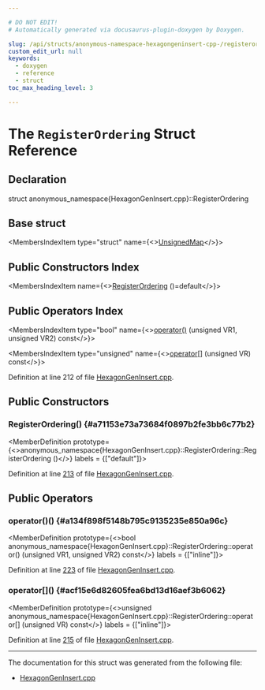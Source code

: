 ```yaml
---

# DO NOT EDIT!
# Automatically generated via docusaurus-plugin-doxygen by Doxygen.

slug: /api/structs/anonymous-namespace-hexagongeninsert-cpp-/registerordering
custom_edit_url: null
keywords:
  - doxygen
  - reference
  - struct
toc_max_heading_level: 3

---
```





# The `RegisterOrdering` Struct Reference

<DoxygenPage pluginConfig={pluginConfig}>



## Declaration

<CodeBlock>struct anonymous_namespace{HexagonGenInsert.cpp}::RegisterOrdering</CodeBlock>

## Base struct

<MembersIndex>

<MembersIndexItem
  type="struct"
  name={<><a href="/docs/api/structs/anonymous-namespace-hexagongeninsert-cpp-/unsignedmap">UnsignedMap</a></>}>
</MembersIndexItem>

</MembersIndex>

## Public Constructors Index

<MembersIndex>

<MembersIndexItem
  name={<><a href="#a71153e73a73684f0897b2fe3bb6c77b2">RegisterOrdering</a> ()=default</>}>
</MembersIndexItem>

</MembersIndex>

## Public Operators Index

<MembersIndex>

<MembersIndexItem
  type="bool"
  name={<><a href="#a134f898f5148b795c9135235e850a96c">operator()</a> (unsigned VR1, unsigned VR2) const</>}>
</MembersIndexItem>

<MembersIndexItem
  type="unsigned"
  name={<><a href="#acf15e6d82605fea6bd13d16aef3b6062">operator&#91;&#93;</a> (unsigned VR) const</>}>
</MembersIndexItem>

</MembersIndex>


Definition at line 212 of file <a href="/docs/api/files/lib/lib/target/lib/target/hexagon/hexagongeninsert-cpp">HexagonGenInsert.cpp</a>.

<SectionDefinition>

## Public Constructors

### RegisterOrdering() {#a71153e73a73684f0897b2fe3bb6c77b2}

<MemberDefinition
  prototype={<>anonymous&#95;namespace&#123;HexagonGenInsert.cpp&#125;::RegisterOrdering::RegisterOrdering ()</>}
  labels = {["default"]}>

Definition at line <a href="/docs/api/files/lib/lib/target/lib/target/hexagon/hexagongeninsert-cpp/#l00213">213</a> of file <a href="/docs/api/files/lib/lib/target/lib/target/hexagon/hexagongeninsert-cpp">HexagonGenInsert.cpp</a>.
</MemberDefinition>

</SectionDefinition>

<SectionDefinition>

## Public Operators

### operator()() {#a134f898f5148b795c9135235e850a96c}

<MemberDefinition
  prototype={<>bool anonymous&#95;namespace&#123;HexagonGenInsert.cpp&#125;::RegisterOrdering::operator() (unsigned VR1, unsigned VR2) const</>}
  labels = {["inline"]}>

Definition at line <a href="/docs/api/files/lib/lib/target/lib/target/hexagon/hexagongeninsert-cpp/#l00223">223</a> of file <a href="/docs/api/files/lib/lib/target/lib/target/hexagon/hexagongeninsert-cpp">HexagonGenInsert.cpp</a>.
</MemberDefinition>

### operator&#91;&#93;() {#acf15e6d82605fea6bd13d16aef3b6062}

<MemberDefinition
  prototype={<>unsigned anonymous&#95;namespace&#123;HexagonGenInsert.cpp&#125;::RegisterOrdering::operator&#91;&#93; (unsigned VR) const</>}
  labels = {["inline"]}>

Definition at line <a href="/docs/api/files/lib/lib/target/lib/target/hexagon/hexagongeninsert-cpp/#l00215">215</a> of file <a href="/docs/api/files/lib/lib/target/lib/target/hexagon/hexagongeninsert-cpp">HexagonGenInsert.cpp</a>.
</MemberDefinition>

</SectionDefinition>

<hr/>

The documentation for this struct was generated from the following file:

<ul>
<li><a href="/docs/api/files/lib/lib/target/lib/target/hexagon/hexagongeninsert-cpp">HexagonGenInsert.cpp</a></li>
</ul>

</DoxygenPage>

